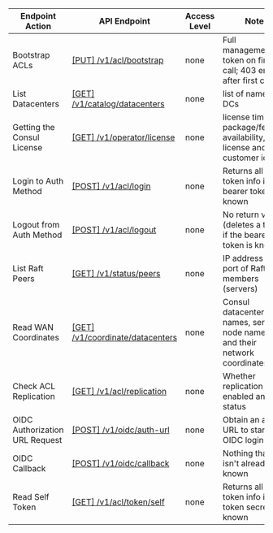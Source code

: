 | Endpoint Action      | API Endpoint           | Access Level   | Note   |
| -------------------- | ---------------------- | -------------- | ------ |
Bootstrap ACLs|[[PUT] /v1/acl/bootstrap](https://www.consul.io/api-docs/acl#bootstrap-acls)|none|Full management token on first call; 403 error after first call
List Datacenters|[[GET] /v1/catalog/datacenters](https://www.consul.io/api-docs/catalog#list-datacenters)|none|list of names of DCs
Getting the Consul License|[[GET] /v1/operator/license](https://www.consul.io/api-docs/operator/license#getting-the-consul-license)|none|license timing, package/feature availability, license and customer id
Login to Auth Method|[[POST] /v1/acl/login](https://www.consul.io/api-docs/acl#login-to-auth-method)|none|Returns all token info if bearer token known
Logout from Auth Method|[[POST] /v1/acl/logout](https://www.consul.io/api-docs/acl#logout-from-auth-method)|none|No return value (deletes a token if the bearer token is known)
List Raft Peers|[[GET] /v1/status/peers](https://www.consul.io/api-docs/status#list-raft-peers)|none|IP address + port of Raft members (servers)
Read WAN Coordinates|[[GET] /v1/coordinate/datacenters](https://www.consul.io/api-docs/coordinate#read-wan-coordinates)|none|Consul datacenter names, server node names, and their network coordinates
Check ACL Replication|[[GET] /v1/acl/replication](https://www.consul.io/api-docs/acl#check-acl-replication)|none|Whether replication is enabled and its status
OIDC Authorization URL Request|[[POST] /v1/oidc/auth-url](https://www.consul.io/api-docs/acl#oidc-authorization-url-request)|none|Obtain an auth URL to start the OIDC login flow
OIDC Callback|[[POST] /v1/oidc/callback](https://www.consul.io/api-docs/acl#oidc-callback)|none|Nothing that isn't already known
Read Self Token|[[GET] /v1/acl/token/self](https://www.consul.io/api-docs/acl/tokens#read-self-token)|none|Returns all token info if token secret ID known
